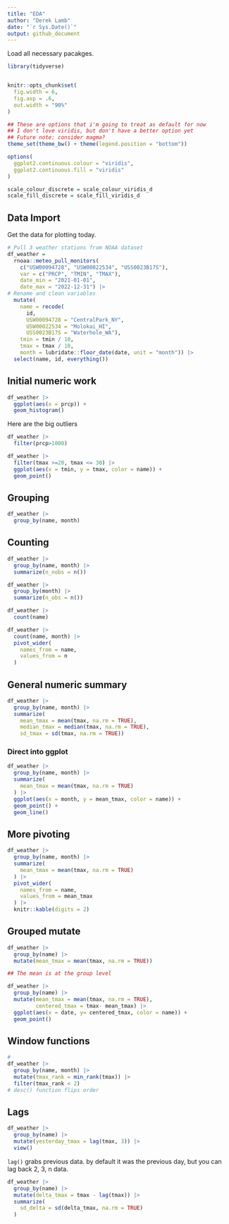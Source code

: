 ```yaml
---
title: "EDA"
author: "Derek Lamb"
date: "`r Sys.Date()`"
output: github_document
---
```


Load all necessary pacakges.
```r
library(tidyverse)


knitr::opts_chunk$set(
  fig.width = 6,
  fig.asp = .6,
  out.width = "90%"
)

## These are options that i'm going to treat as default for now
## I don't love viridis, but don't have a better option yet
## Future note: consider magma?
theme_set(theme_bw() + theme(legend.position = "bottom"))

options(
  ggplot2.continuous.colour = "viridis",
  ggplot2.continuous.fill = "viridis"
)

scale_colour_discrete = scale_colour_viridis_d
scale_fill_discrete = scale_fill_viridis_d
```

## Data Import
Get the data for plotting today.
```r
# Pull 3 weather stations from NOAA dataset
df_weather = 
  rnoaa::meteo_pull_monitors(
    c("USW00094728", "USW00022534", "USS0023B17S"),
    var = c("PRCP", "TMIN", "TMAX"), 
    date_min = "2021-01-01",
    date_max = "2022-12-31") |>
# Rename and clean variables
  mutate(
    name = recode(
      id, 
      USW00094728 = "CentralPark_NY", 
      USW00022534 = "Molokai_HI",
      USS0023B17S = "Waterhole_WA"),
    tmin = tmin / 10,
    tmax = tmax / 10,
    month = lubridate::floor_date(date, unit = "month")) |>
  select(name, id, everything())
```

## Initial numeric work

```r
df_weather |> 
  ggplot(aes(x = prcp)) + 
  geom_histogram()
```

Here are the big outliers
```r
df_weather |> 
  filter(prcp>1000)
```

```r
df_weather |> 
  filter(tmax >=20, tmax <= 30) |> 
  ggplot(aes(x = tmin, y = tmax, color = name)) +
  geom_point()
```

## Grouping

```r
df_weather |> 
  group_by(name, month)
```

## Counting
```r
df_weather |> 
  group_by(name, month) |> 
  summarize(n_nobs = n())
```

```r
df_weather |> 
  group_by(month) |> 
  summarize(n_obs = n())
```

```r
df_weather |> 
  count(name)
```

```r
df_weather |> 
  count(name, month) |> 
  pivot_wider(
    names_from = name,
    values_from = n
  )
```

## General numeric summary
```r
df_weather |> 
  group_by(name, month) |> 
  summarize(
    mean_tmax = mean(tmax, na.rm = TRUE),
    median_tmax = median(tmax, na.rm = TRUE),
    sd_tmax = sd(tmax, na.rm = TRUE))
```

### Direct into ggplot
```r
df_weather |> 
  group_by(name, month) |> 
  summarize(
    mean_tmax = mean(tmax, na.rm = TRUE) 
  ) |> 
  ggplot(aes(x = month, y = mean_tmax, color = name)) + 
  geom_point() + 
  geom_line()
```

## More pivoting
```r
df_weather |> 
  group_by(name, month) |> 
  summarize(
    mean_tmax = mean(tmax, na.rm = TRUE) 
  ) |> 
  pivot_wider(
    names_from = name,
    values_from = mean_tmax
  ) |> 
  knitr::kable(digits = 2)
```

## Grouped mutate

```r
df_weather |> 
  group_by(name) |> 
  mutate(mean_tmax = mean(tmax, na.rm = TRUE)) 

## The mean is at the group level

```

```r
df_weather |> 
  group_by(name) |> 
  mutate(mean_tmax = mean(tmax, na.rm = TRUE),
         centered_tmax = tmax- mean_tmax) |> 
  ggplot(aes(x = date, y= centered_tmax, color = name)) +
  geom_point()


```

## Window functions
```r
#
df_weather |> 
  group_by(name, month) |> 
  mutate(tmax_rank = min_rank(tmax)) |> 
  filter(tmax_rank < 2)
# desc() function flips order
```

## Lags
```r
df_weather |> 
  group_by(name) |> 
  mutate(yesterday_tmax = lag(tmax, 3)) |> 
  view()
```

`lag()` grabs previous data. by default it was the previous day, but you can lag back 2, 3, n data.

```r
df_weather |> 
  group_by(name) |> 
  mutate(delta_tmax = tmax - lag(tmax)) |> 
  summarize(
    sd_delta = sd(delta_tmax, na.rm = TRUE)
  )
```

